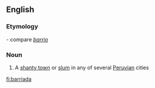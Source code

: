 ==English==

===Etymology===
{{Sp.}} - compare ''[[barrio]]''

===Noun===
{{en-noun}}

# A [[shanty town]] or [[slum]] in any of several [[Peruvian]] cities

[[fi:barriada]]